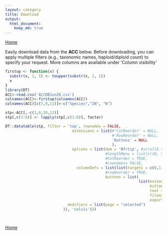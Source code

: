 ```yaml
---
layout: category
title: Download
output:
  html_document:
    keep_md: true
---
```

[Home](/ACC)

Easily download data from the **ACC** below. Before downloading, you can apply multiple filters (e.g., taxonomic names, haploid/diploid count) to specify your request. More columns are available under 'Column visibility'


```r
firstup <- function(x) {
  substr(x, 1, 1) <- toupper(substr(x, 1, 1))
  x
}
library(DT)
ACC<-read.csv('ACCDBJun28.csv')
colnames(ACC)<-firstup(colnames(ACC))
colnames(ACC)[c(7,9,11)]<-c("Species","2N", "N")

stp<-ACC[,-c(1,8,10,12)]
stp[,c(1:6)] <- lapply(stp[,c(1:6)], factor)

DT::datatable(stp, filter = 'top', rownames = FALSE, 
                              extensions = list(#'ColReorder' = NULL, 
                                                #'RowReorder' = NULL, 
                                                'Buttons' = NULL
                                                ), 
                              options = list(dom = 'Bfrtip', #scrollX = TRUE, autoWidth = TRUE, 
                                             #lengthMenu = list(c(10, 50, 100, -1), c('10', '50', '100', 'All')), 
                                             #ColReorder = TRUE, 
                                             #rownames= FALSE,
                                columnDefs = list(list(targets = c(0,1,8), visible = FALSE)),
                                             #rowReorder = TRUE, 
                                             buttons = list(
                                                            list(extend = 'collection', 
                                                                 buttons = c('csv', 'excel'), 
                                                                 text = 'Download',
                                                                 filename= 'ACCDB_download',
                                                                 exportOptions = list(
                            modifiers = list(page = "selected")
                          )), 'colvis')))




```



[Home](/ACC)



